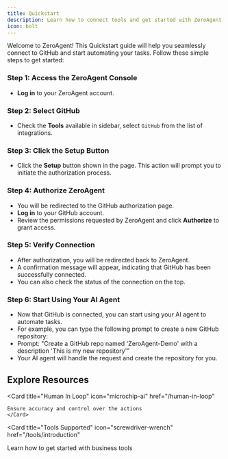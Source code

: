 ```yaml
---
title: Quickstart
description: Learn how to connect tools and get started with ZeroAgent
icon: bolt 
---
```


Welcome to ZeroAgent! This Quickstart guide will help you seamlessly connect to GitHub and start automating your tasks. 
Follow these simple steps to get started:

### Step 1: Access the ZeroAgent Console
- **Log in** to your ZeroAgent account. 

### Step 2: Select GitHub
- Check the **Tools** available in sidebar, select `GitHub` from the list of integrations.

### Step 3: Click the Setup Button
- Click the **Setup** button shown in the page. This action will prompt you to initiate the authorization process.

### Step 4: Authorize ZeroAgent

- You will be redirected to the GitHub authorization page.
- **Log in** to your GitHub account.
- Review the permissions requested by ZeroAgent and click **Authorize** to grant access.

### Step 5: Verify Connection

- After authorization, you will be redirected back to ZeroAgent.
- A confirmation message will appear, indicating that GitHub has been successfully connected.
- You can also check the status of the connection on the top. 

### Step 6: Start Using Your AI Agent

- Now that GitHub is connected, you can start using your AI agent to automate tasks.
- For example, you can type the following prompt to create a new GitHub repository:
- Prompt: "Create a GitHub repo named 'ZeroAgent-Demo' with a description 'This is my new repository'"
- Your AI agent will handle the request and create the repository for you.

## Explore Resources

<CardGroup cols={2}>
  
  <Card
    title="Human In Loop"
    icon="microchip-ai"
    href="/human-in-loop"
  >
    Ensure accuracy and control over the actions
    </Card>

 <Card
    title="Tools Supported"
    icon="screwdriver-wrench"
    href="/tools/introduction"
  > 
  Learn how to get started with business tools
  </Card> 

</CardGroup>

<br />
<Banner />
